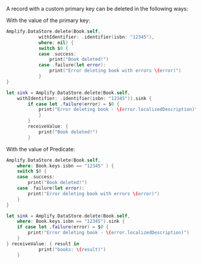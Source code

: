 
A record with a custom primary key can be deleted in the following ways:

With the value of the primary key:

<BlockSwitcher>

<Block name="Listener (iOS 11+)">

```swift
Amplify.DataStore.delete(Book.self,
            withIdentifier: .identifier(isbn: "12345"),
            where: nil) {
            switch $0 {
            case .success:
                print("Book deleted!")
            case .failure(let error):
                print("Error deleting book with errors \(error)")
            }
}
```

</Block>

<Block name="Combine (iOS 13+)">

```swift
let sink = Amplify.DataStore.delete(Book.self,
    withIdentifier: .identifier(isbn: "12345")).sink {
        if case let .failure(error) = $0 {
            print("Error deleting book - \(error.localizedDescription)")
            }
        }
        receiveValue: {
            print("Book deleted!")
        }

```
</Block>

</BlockSwitcher>

With the value of Predicate:

<BlockSwitcher>

<Block name="Listener (iOS 11+)">

```swift
Amplify.DataStore.delete(Book.self, 
    where: Book.keys.isbn == "12345" ) {
    switch $0 {
    case .success:
        print("Book deleted!")
    case .failure(let error):
        print("Error deleting book with errors \(error)")
    }
}
```
</Block>

<Block name="Combine (iOS 13+)">

```swift
let sink = Amplify.DataStore.delete(Book.self,
    where: Book.keys.isbn == "12345").sink {
    if case let .failure(error) = $0 {
        print("Error deleting book - \(error.localizedDescription)")
    }
} receiveValue: { result in
            print("books: \(result)")
    }
```
</Block>

</BlockSwitcher>